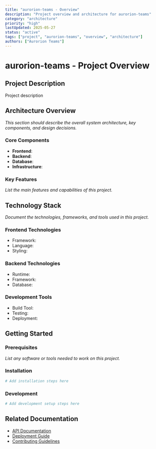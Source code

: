 ```yaml
---
title: "aurorion-teams - Overview"
description: "Project overview and architecture for aurorion-teams"
category: "architecture"
priority: "high"
lastUpdated: 2025-05-27
status: "active"
tags: ["project", "aurorion-teams", "overview", "architecture"]
authors: ["Aurorion Teams"]
---
```


# aurorion-teams - Project Overview

## Project Description

Project description

## Architecture Overview

*This section should describe the overall system architecture, key components, and design decisions.*

### Core Components

- **Frontend**: 
- **Backend**: 
- **Database**: 
- **Infrastructure**: 

### Key Features

*List the main features and capabilities of this project.*

## Technology Stack

*Document the technologies, frameworks, and tools used in this project.*

### Frontend Technologies
- Framework: 
- Language: 
- Styling: 

### Backend Technologies
- Runtime: 
- Framework: 
- Database: 

### Development Tools
- Build Tool: 
- Testing: 
- Deployment: 

## Getting Started

### Prerequisites

*List any software or tools needed to work on this project.*

### Installation

```bash
# Add installation steps here
```

### Development

```bash
# Add development setup steps here
```

## Related Documentation

- [API Documentation](./api.mdx)
- [Deployment Guide](./deployment.mdx)
- [Contributing Guidelines](./contributing.mdx)
